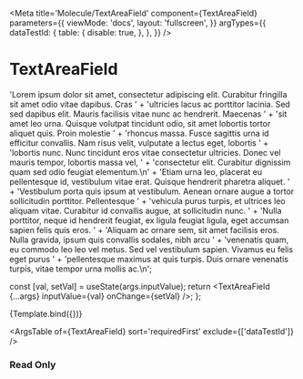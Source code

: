 

<Meta
  title='Molecule/TextAreaField'
  component={TextAreaField}
  parameters={{
    viewMode: 'docs',
    layout: 'fullscreen',
  }}
  argTypes={{
    dataTestId: {
      table: {
        disable: true,
      },
    },
  }}
/>

# TextAreaField

  'Lorem ipsum dolor sit amet, consectetur adipiscing elit. Curabitur fringilla sit amet odio vitae dapibus. Cras ' +
  'ultricies lacus ac porttitor lacinia. Sed sed dapibus elit. Mauris facilisis vitae nunc ac hendrerit. Maecenas ' +
  'sit amet leo urna. Quisque volutpat tincidunt odio, sit amet lobortis tortor aliquet quis. Proin molestie ' +
  'rhoncus massa. Fusce sagittis urna id efficitur convallis. Nam risus velit, vulputate a lectus eget, lobortis ' +
  'lobortis nunc. Nunc tincidunt eros vitae consectetur ultricies. Donec vel mauris tempor, lobortis massa vel, ' +
  'consectetur elit. Curabitur dignissim quam sed odio feugiat elementum.\n' +
  'Etiam urna leo, placerat eu pellentesque id, vestibulum vitae erat. Quisque hendrerit pharetra aliquet. ' +
  'Vestibulum porta quis ipsum at vestibulum. Aenean ornare augue a tortor sollicitudin porttitor. Pellentesque ' +
  'vehicula purus turpis, et ultrices leo aliquam vitae. Curabitur id convallis augue, at sollicitudin nunc. ' +
  'Nulla porttitor, neque id hendrerit feugiat, ex ligula feugiat ligula, eget accumsan sapien felis quis eros. ' +
  'Aliquam ac ornare sem, sit amet facilisis eros. Nulla gravida, ipsum quis convallis sodales, nibh arcu ' +
  'venenatis quam, eu commodo leo leo vel metus. Sed vel vestibulum sapien. Vivamus eu felis eget purus ' +
  'pellentesque maximus at quis turpis. Duis ornare venenatis turpis, vitae tempor urna mollis ac.\n';

  const [val, setVal] = useState(args.inputValue);
  return <TextAreaField {...args} inputValue={val} onChange={setVal} />;
};

<Canvas withSource='open'>
  <Story
    name='TextAreaField'
    args={{
      inputValue: sampleText,
      label: 'Textarea field',
    }}>
    {Template.bind({})}
  </Story>
</Canvas>

<ArgsTable of={TextAreaField} sort='requiredFirst' exclude={['dataTestId']} />

### Read Only

<Canvas>
  <Template
    inputValue={sampleText}
    fieldSize={6}
    label='Textarea field in read only with label size = 4 and field size = 6'
    labelSize={4}
    readOnly={true}
    placeholder='Placeholder text'
  />
</Canvas>

### Error

<Canvas>
  <Template placeholder='Placeholder text' label='Textarea field in error' errorMessage='This text is on error' />
</Canvas>

### Helper with counter

<Canvas>
  <Template label='Textarea field with helper and counter' helperText='Helper text' mandatory={true} maxLength={20} />
</Canvas>

### Highlighted

<Canvas>
  <Template
    label='Textarea field highlighted'
    inputValue='This is a highlighted sample text'
    readOnly={true}
    highlighted={true}
    helperText='Helper text'
  />
</Canvas>

### Disabled

<Canvas>
  <Template
    label='Textarea field disabled'
    inputValue='This is a disabled sample text'
    disabled={true}
    helperText='Helper text'
  />
</Canvas>
